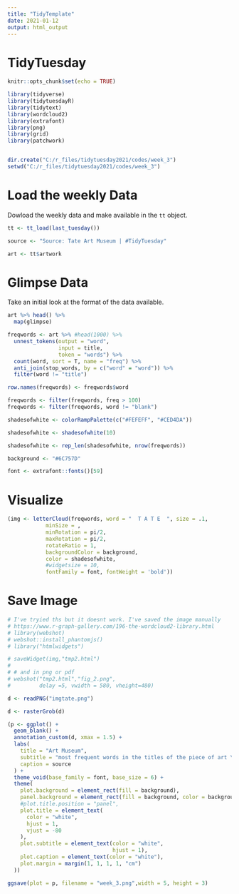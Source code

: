 ```yaml
---
title: "TidyTemplate"
date: 2021-01-12
output: html_output
---
```


# TidyTuesday


```r

knitr::opts_chunk$set(echo = TRUE)

library(tidyverse)
library(tidytuesdayR)
library(tidytext)
library(wordcloud2)
library(extrafont)
library(png)
library(grid)
library(patchwork)


dir.create("C:/r_files/tidytuesday2021/codes/week_3")
setwd("C:/r_files/tidytuesday2021/codes/week_3")
```

# Load the weekly Data

Dowload the weekly data and make available in the `tt` object.

```r
tt <- tt_load(last_tuesday())

source <- "Source: Tate Art Museum | #TidyTuesday"

art <- tt$artwork
```


# Glimpse Data

Take an initial look at the format of the data available.

```r

art %>% head() %>% 
  map(glimpse)
```


```r
freqwords <- art %>% #head(1000) %>% 
  unnest_tokens(output = "word",
                input = title,
                token = "words") %>% 
  count(word, sort = T, name = "freq") %>% 
  anti_join(stop_words, by = c("word" = "word")) %>% 
  filter(word != "title")

row.names(freqwords) <- freqwords$word

freqwords <- filter(freqwords, freq > 100)
freqwords <- filter(freqwords, word != "blank")

shadesofwhite <- colorRampPalette(c("#FEFEFF", "#CED4DA"))

shadesofwhite <- shadesofwhite(10)

shadesofwhite <- rep_len(shadesofwhite, nrow(freqwords))

background <- "#6C757D"

font <- extrafont::fonts()[59]
```

# Visualize
```r
(img <- letterCloud(freqwords, word = "  T A T E  ", size = .1, 
            minSize = ,        
            minRotation = pi/2,
            maxRotation = pi/2, 
            rotateRatio = 1,
            backgroundColor = background,
            color = shadesofwhite,
            #widgetsize = 10,
            fontFamily = font, fontWeight = 'bold'))

```

# Save Image
```r
# I've tryied ths but it doesnt work. I've saved the image manually
# https://www.r-graph-gallery.com/196-the-wordcloud2-library.html
# library(webshot)
# webshot::install_phantomjs()
# library("htmlwidgets")

# saveWidget(img,"tmp2.html")
# 
# # and in png or pdf
# webshot("tmp2.html","fig_2.png", 
#         delay =5, vwidth = 580, vheight=480)
```


```r
d <- readPNG("imgtate.png")

d <- rasterGrob(d)
```

```r
(p <- ggplot() +
  geom_blank() +
  annotation_custom(d, xmax = 1.5) +
  labs(
    title = "Art Museum",
    subtitle = "most frequent words in the titles of the piece of art \n Arts created from 1545 to 2012\n69.201 pieces of art",
    caption = source
  ) +
  theme_void(base_family = font, base_size = 6) +
  theme(
    plot.background = element_rect(fill = background),
    panel.background = element_rect(fill = background, color = background),
    #plot.title.position = "panel",
    plot.title = element_text(
      color = "white",
      hjust = 1,
      vjust = -80
    ),
    plot.subtitle = element_text(color = "white",
                                 hjust = 1),
    plot.caption = element_text(color = "white"),
    plot.margin = margin(1, 1, 1, 1, "cm")
  ))
```

```r
ggsave(plot = p, filename = "week_3.png",width = 5, height = 3)
```

